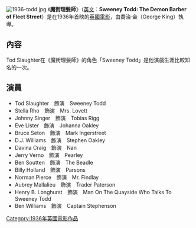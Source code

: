 {{noteTA
|T=zh-hans:理发师陶德 (1936年电影);zh-hk:魔街理髮師 (1936年電影);zh-tw:瘋狂理髮師：倫敦首席惡魔剃刀手 (1936年電影);
|1=zh-hans:理发师陶德;zh-hk:魔街理髮師;zh-tw:瘋狂理髮師：倫敦首席惡魔剃刀手;
}}
{{Otheruses|subject=1936年[[英國電影|英國電影]]|other=同名的1979年[[音樂劇|音樂劇]]、2007年[[美國電影|美國電影]]|魔街理髮師 (消歧義)}}
[[File:1936-todd.jpg|thumb]]
《'''魔街理髮師'''》（[[英文|英文]]：'''Sweeney Todd: The Demon Barber of Fleet Street'''）是在1936年首映的[[英國電影|英國電影]]，由喬治·金（George King）執導。

==內容==
Tod Slaughter在《魔街理髮師》的角色「Sweeney Todd」是他演戲生涯比較知名的一次。

==演員==
* Tod Slaughter　飾演　Sweeney Todd
* Stella Rho　飾演　Mrs. Lovett
* Johnny Singer　飾演　Tobias Rigg
* Eve Lister　飾演　Johanna Oakley
* Bruce Seton　飾演　Mark Ingerstreet
* D.J. Williams　飾演　Stephen Oakley
* Davina Craig　飾演　Nan
* Jerry Verno　飾演　Pearley
* Ben Soutten　飾演　The Beadle
* Billy Holland　飾演　Parsons
* Norman Pierce　飾演　Mr. Findlay
* Aubrey Mallalieu　飾演　Trader Paterson
* Henry B. Longhurst　飾演　Man On The Quayside Who Talks To Sweeney Todd
* Ben Williams　飾演　Captain Stephenson

{{電影小作品}}

[[Category:1936年英國電影作品|Category:1936年英國電影作品]]